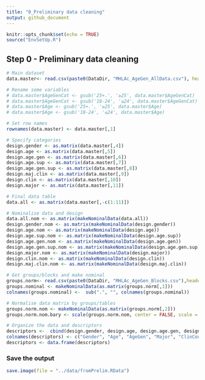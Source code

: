 ```yaml
---
title: "0_Preliminary data cleaning"
output: github_document
---
```


```r
knitr::opts_chunk$set(echo = TRUE)
source("EnvSetUp.R")
```

## Step 0 - Preliminary data cleaning

```r

# Main dataset
data.master<- read.csv(paste0(DataDir, "MHLAc_AgeGen_AllData.csv"), header=TRUE)

# Rename some variables
# data.master$AgeGenCat <- gsub('25+.', '≥25', data.master$AgeGenCat)
# data.master$AgeGenCat <- gsub('18-24', '≤24', data.master$AgeGenCat)
# data.master$Age <- gsub('25+.', '≥25', data.master$Age)
# data.master$Age <- gsub('18-24', '≤24', data.master$Age)

# Set row names
rownames(data.master) <- data.master[,1]

# Specify categories
design.gender <- as.matrix(data.master[,4])
design.age <- as.matrix(data.master[,5])
design.age.gen <- as.matrix(data.master[,6])
design.age.sup <- as.matrix(data.master[,7])
design.age.gen.sup <- as.matrix(data.master[,8])
design.maj.clin <- as.matrix(data.master[,9])
design.clin <- as.matrix(data.master[,10])
design.major <- as.matrix(data.master[,11])

# Final data table
data.all <- as.matrix(data.master[,-c(1:11)])

# Nominalise data and design
data.all.nom <- as.matrix(makeNominalData(data.all))
design.gender.nom <- as.matrix(makeNominalData(design.gender))
design.age.nom <- as.matrix(makeNominalData(design.age))
design.age.sup.nom <- as.matrix(makeNominalData(design.age.sup))
design.age.gen.nom <- as.matrix(makeNominalData(design.age.gen))
design.age.gen.sup.nom <- as.matrix(makeNominalData(design.age.gen.sup))
design.major.nom <- as.matrix(makeNominalData(design.major))
design.clin.nom <- as.matrix(makeNominalData(design.clin))
design.maj.clin.nom <- as.matrix(makeNominalData(design.maj.clin))

# Get groups/blocks and make nominal
groups.norm<- read.csv(paste0(DataDir, "MHLAc_AgeGen_Blocks.csv"),header=TRUE)
groups.nominal <- makeNominalData(as.matrix(groups.norm[,1]))
colnames(groups.nominal) <-  sub(".", "", colnames(groups.nominal))

# Normalise data matrix by groups/tables
groups.norm.nom <- makeNominalData(as.matrix(groups.norm[,2]))
groups.norm.nom.bary <- scale(groups.norm.nom, center = FALSE, scale = colSums(groups.norm.nom))

# Organize the data and descriptors
descriptors <-  cbind(design.gender, design.age, design.age.gen, design.major, design.clin, design.maj.clin) 
colnames(descriptors) <- c("Gender", "Age", "AgeGen", "Major", "ClinCourse", "MajorClin")
descriptors <- data.frame(descriptors)

```

### Save the output
```r
save.image(file = "../data/fromPrelim.RData")
```


